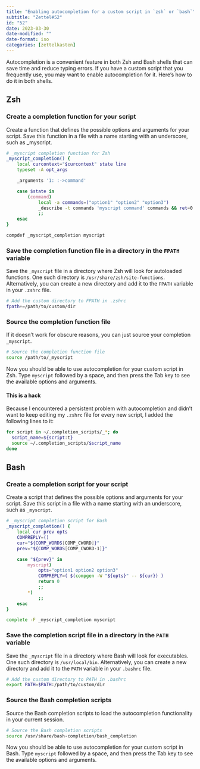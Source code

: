 ```yaml
---
title: "Enabling autocompletion for a custom script in `zsh` or `bash`"
subtitle: "Zettel#52"
id: "52"
date: 2023-03-30
date-modified: ""
date-format: iso
categories: [zettelkasten]
---
```

Autocompletion is a convenient feature in both Zsh and Bash shells that can save time and reduce typing errors. If you have a custom script that you frequently use, you may want to enable autocompletion for it. Here's how to do it in both shells.

## Zsh

### Create a completion function for your script

Create a function that defines the possible options and arguments for your script. Save this function in a file with a name starting with an underscore, such as _myscript.

```zsh
# _myscript completion function for Zsh
_myscript_completion() {
    local curcontext="$curcontext" state line
    typeset -A opt_args

    _arguments '1: :->command'

    case $state in
        (command)
            local -a commands=("option1" "option2" "option3")
            _describe -t commands 'myscript command' commands && ret=0
            ;;
    esac
}

compdef _myscript_completion myscript
``` 

### Save the completion function file in a directory in the `FPATH` variable

Save the `_myscript` file in a directory where Zsh will look for autoloaded functions. One such directory is `/usr/share/zsh/site-functions`. Alternatively, you can create a new directory and add it to the `FPATH` variable in your `.zshrc` file.

```zsh
# Add the custom directory to FPATH in .zshrc
fpath+=/path/to/custom/dir
```

### Source the completion function file

If it doesn't work for obscure reasons, you can just source your completion `_myscript`.

```zsh
# Source the completion function file
source /path/to/_myscript
```

Now you should be able to use autocompletion for your custom script in Zsh. Type `myscript` followed by a space, and then press the Tab key to see the available options and arguments.

#### This is a hack

Because I encountered a persistent problem with autocompletion and didn't want to keep editing my `.zshrc` file for every new script, I added the following lines to it:

```bash
for script in ~/.completion_scripts/_*; do
  script_name=${script:t}
  source ~/.completion_scripts/$script_name
done
```

## Bash

### Create a completion script for your script

Create a script that defines the possible options and arguments for your script. Save this script in a file with a name starting with an underscore, such as `_myscript`.

```bash
# _myscript completion script for Bash
_myscript_completion() {
    local cur prev opts
    COMPREPLY=()
    cur="${COMP_WORDS[COMP_CWORD]}"
    prev="${COMP_WORDS[COMP_CWORD-1]}"

    case "${prev}" in
        myscript)
            opts="option1 option2 option3"
            COMPREPLY=( $(compgen -W "${opts}" -- ${cur}) )
            return 0
            ;;
        *)
            ;;
    esac
}

complete -F _myscript_completion myscript
```

### Save the completion script file in a directory in the `PATH` variable

Save the `_myscript` file in a directory where Bash will look for executables. One such directory is `/usr/local/bin`. Alternatively, you can create a new directory and add it to the `PATH` variable in your `.bashrc` file.

```bash
# Add the custom directory to PATH in .bashrc
export PATH=$PATH:/path/to/custom/dir
```

### Source the Bash completion scripts

Source the Bash completion scripts to load the autocompletion functionality in your current session.

```bash
# Source the Bash completion scripts
source /usr/share/bash-completion/bash_completion
```

Now you should be able to use autocompletion for your custom script in Bash. Type `myscript` followed by a space, and then press the Tab key to see the available options and arguments.
